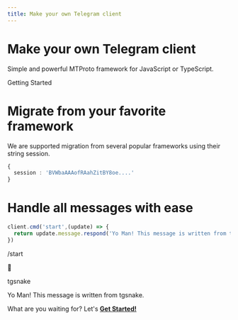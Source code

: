 ```yaml
---
title: Make your own Telegram client
---
```



# Make your own Telegram client

Simple and powerful MTProto framework for JavaScript or TypeScript.

<div className="block my-5">
  <Link href="/en/getting-started" className="p-4 bg-green-200 dark:bg-green-700 font-bold rounded-2xl dark:hover:ring-green-500 hover:ring-green-100 hover:ring-4">Getting Started</Link>
</div>
   
# Migrate from your favorite framework  
We are supported migration from several popular frameworks using their string session.
```ts
{
  session : 'BVWbaAAAofRAahZitBY8oe....'
}
```  
# Handle all messages with ease
```ts
client.cmd('start',(update) => {
  return update.message.respond('Yo Man! This message is written from tgsnake.')
})
```
   
<div className="flex flex-col block my-4 py-2">
  <p className="text-right">
    <span className="bg-gradient-to-br from-green-200 to-green-400 text-blue-400 py-2 px-4 rounded-3xl">/start</span>
  </p>
  <div className="mt-4 flex items-end">
    <div className="rounded-full font-bold bg-gradient-to-tr from-green-300 to-green-400 py-3 px-4 text-black">🐍</div>
    <div className="mx-4 text-black py-2 px-5 rounded-3xl bg-gradient-to-tr from-green-200 to-green-400">
      <p className="font-bold">tgsnake</p>
      <p>Yo Man! This message is written from tgsnake.</p>
    </div>
  </div>
</div>
   
What are you waiting for? Let's [**Get Started!**](/en/getting-started)

